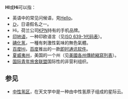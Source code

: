{{pp-vandalism|expiry=2023-05-06T03:28:56+00:00|small=yes}}
{{wiktionary|hi}}
'''HI'''或'''Hi'''可以指：
* 英语中的常见问候语，見[[Hello|Hello]]。
* [[ひ|ひ]]，日语假名之一。
* Hi，荷兰公司[[KPN|KPN]]持有的手机品牌。
* [[印地语|印地语]]，一种印欧语言（见[[ISO_639-1代码表|ISO 639-1代码表]]）。
* [[碘化氢|碘化氢]]，一種有刺激性氣味的無色氣體。   
* [[百度Hi|百度Hi]]，[[百度|百度]]推出的一款[[即時通訊#即時通訊軟體|即时通讯软件]]。
* [[夏威夷州|夏威夷州]]，美国的一个州（见[[美國各州傳統縮寫列表|美國各州傳統縮寫列表]]）。
* [[国际青年旅舍联盟|国际青年旅舍联盟]]国际性的非营利组织。

== 参见 ==
* [[中性氢区|中性氢区]]，在天文学中是一种由中性氢原子组成的星际云。

{{disambig|cat=二字拉丁字母縮寫消歧義}}